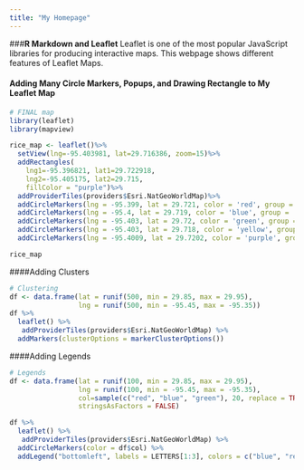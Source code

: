 ```yaml
---
title: "My Homepage"
---
```

###**R Markdown and Leaflet**
Leaflet is one of the most popular JavaScript libraries for producing interactive maps. This webpage shows different features of Leaflet Maps. 

#### Adding Many Circle Markers, Popups, and Drawing Rectangle to My Leaflet Map
```r
# FINAL map
library(leaflet)
library(mapview)

rice_map <- leaflet()%>%
  setView(lng=-95.403981, lat=29.716386, zoom=15)%>%
  addRectangles(
    lng1=-95.396821, lat1=29.722918,
    lng2=-95.405175, lat2=29.715,
    fillColor = "purple")%>%
  addProviderTiles(providers$Esri.NatGeoWorldMap)%>%
  addCircleMarkers(lng = -95.399, lat = 29.721, color = 'red', group = 'red', popup="Stats") %>%
  addCircleMarkers(lng = -95.4, lat = 29.719, color = 'blue', group = 'blue', popup="Library") %>%
  addCircleMarkers(lng = -95.403, lat = 29.72, color = 'green', group = 'green', popup="Chemistry") %>%
  addCircleMarkers(lng = -95.403, lat = 29.718, color = 'yellow', group = 'yellow', popup="Jonnes Business") %>%
  addCircleMarkers(lng = -95.4009, lat = 29.7202, color = 'purple', group = 'purple', popup="Maths")

rice_map
```   




####Adding Clusters  
```r

# Clustering
df <- data.frame(lat = runif(500, min = 29.85, max = 29.95),
                 lng = runif(500, min = -95.45, max = -95.35))
df %>% 
  leaflet() %>%
   addProviderTiles(providers$Esri.NatGeoWorldMap) %>%
  addMarkers(clusterOptions = markerClusterOptions())

```   




####Adding Legends  
```r
# Legends
df <- data.frame(lat = runif(100, min = 29.85, max = 29.95),
                 lng = runif(100, min = -95.45, max = -95.35),
                 col=sample(c("red", "blue", "green"), 20, replace = TRUE),
                 stringsAsFactors = FALSE)

df %>% 
  leaflet() %>%
   addProviderTiles(providers$Esri.NatGeoWorldMap) %>%
  addCircleMarkers(color = df$col) %>%
  addLegend("bottomleft", labels = LETTERS[1:3], colors = c("blue", "red", "green"))

```  



